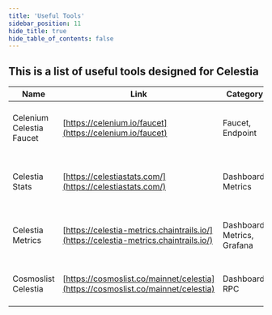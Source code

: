 ```yaml
---
title: 'Useful Tools'
sidebar_position: 11
hide_title: true
hide_table_of_contents: false
---
```



<PageTitle iconUrl="img/celestia-icon.svg" title="Celestia Useful Tools" />

## This is a list of useful tools designed for Celestia

| Name | Link | Category | Description |
|------|------|----------|-------------|
| Celenium Celestia Faucet | [https://celenium.io/faucet](https://celenium.io/faucet) | Faucet, Endpoint | Celestia Testnet Faucet for Devs & Users. |
| Celestia Stats | [https://celestiastats.com/](https://celestiastats.com/) | Dashboard, Metrics | Celestia node data: distribution, security, share. |
| Celestia Metrics | [https://celestia-metrics.chaintrails.io/](https://celestia-metrics.chaintrails.io/) | Dashboard, Metrics, Grafana | Celestia network analytics & node insights. |
| Cosmoslist Celestia | [https://cosmoslist.co/mainnet/celestia](https://cosmoslist.co/mainnet/celestia) | Dashboard, RPC | Celestia RPC endpoint directory |
